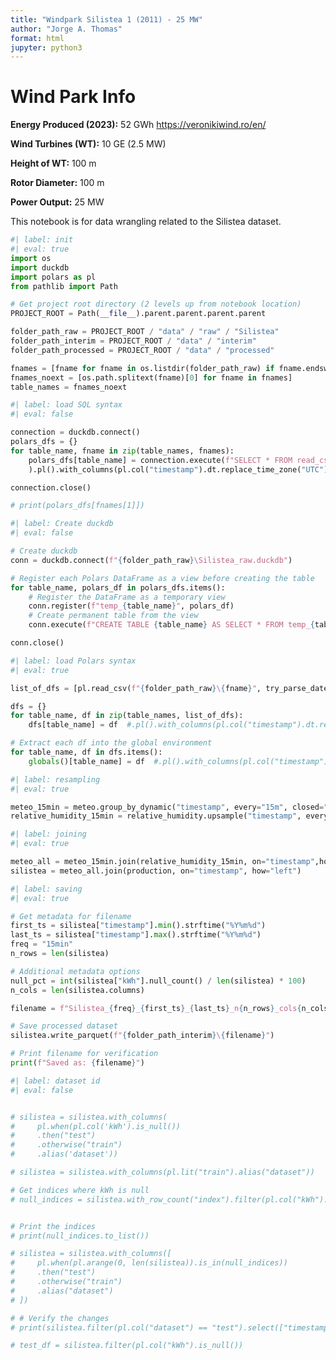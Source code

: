 ```yaml
---
title: "Windpark Silistea 1 (2011) - 25 MW"
author: "Jorge A. Thomas"
format: html
jupyter: python3
---
```

# Wind Park Info

**Energy Produced (2023):** 52 GWh [https://veronikiwind.ro/en/](https://veronikiwind.ro/en/)

**Wind Turbines (WT):** 10 GE (2.5 MW)

**Height of WT:** 100 m

**Rotor Diameter:** 100 m

**Power Output:** 25 MW

This notebook is for data wrangling related to the Silistea dataset.

```python
#| label: init
#| eval: true
import os
import duckdb
import polars as pl
from pathlib import Path

# Get project root directory (2 levels up from notebook location)
PROJECT_ROOT = Path(__file__).parent.parent.parent.parent

folder_path_raw = PROJECT_ROOT / "data" / "raw" / "Silistea"
folder_path_interim = PROJECT_ROOT / "data" / "interim"
folder_path_processed = PROJECT_ROOT / "data" / "processed"

fnames = [fname for fname in os.listdir(folder_path_raw) if fname.endswith('.csv')]
fnames_noext = [os.path.splitext(fname)[0] for fname in fnames]
table_names = fnames_noext
```

```python
#| label: load SQL syntax
#| eval: false

connection = duckdb.connect()
polars_dfs = {}
for table_name, fname in zip(table_names, fnames):
    polars_dfs[table_name] = connection.execute(f"SELECT * FROM read_csv_auto('{folder_path_raw}\{fname}')"
    ).pl().with_columns(pl.col("timestamp").dt.replace_time_zone("UTC"))

connection.close()

# print(polars_dfs[fnames[1]])
```


```python
#| label: Create duckdb
#| eval: false

# Create duckdb
conn = duckdb.connect(f"{folder_path_raw}\Silistea_raw.duckdb")

# Register each Polars DataFrame as a view before creating the table
for table_name, polars_df in polars_dfs.items():
    # Register the DataFrame as a temporary view
    conn.register(f"temp_{table_name}", polars_df)
    # Create permanent table from the view
    conn.execute(f"CREATE TABLE {table_name} AS SELECT * FROM temp_{table_name}")

conn.close()
```


```python
#| label: load Polars syntax
#| eval: true

list_of_dfs = [pl.read_csv(f"{folder_path_raw}\{fname}", try_parse_dates=True, use_pyarrow=True) for fname in fnames]

dfs = {}
for table_name, df in zip(table_names, list_of_dfs):
    dfs[table_name] = df  #.pl().with_columns(pl.col("timestamp").dt.replace_time_zone("UTC")) 

# Extract each df into the global environment
for table_name, df in dfs.items():
    globals()[table_name] = df  #.pl().with_columns(pl.col("timestamp").dt.replace_time_zone("UTC"))

```


```python
#| label: resampling
#| eval: true

meteo_15min = meteo.group_by_dynamic("timestamp", every="15m", closed="left").agg([pl.col(col).mean() for col in meteo.columns if col != "timestamp"])
relative_humidity_15min = relative_humidity.upsample("timestamp", every="15m").fill_null(strategy="forward")

```


```python
#| label: joining
#| eval: true

meteo_all = meteo_15min.join(relative_humidity_15min, on="timestamp",how="left")
silistea = meteo_all.join(production, on="timestamp", how="left")
```

```python
#| label: saving 
#| eval: true

# Get metadata for filename
first_ts = silistea["timestamp"].min().strftime("%Y%m%d")
last_ts = silistea["timestamp"].max().strftime("%Y%m%d")
freq = "15min"
n_rows = len(silistea)

# Additional metadata options
null_pct = int(silistea["kWh"].null_count() / len(silistea) * 100)
n_cols = len(silistea.columns)

filename = f"Silistea_{freq}_{first_ts}_{last_ts}_n{n_rows}_cols{n_cols}_null{null_pct}pct.parquet"

# Save processed dataset
silistea.write_parquet(f"{folder_path_interim}\{filename}")

# Print filename for verification
print(f"Saved as: {filename}")

```

```python
#| label: dataset id
#| eval: false


# silistea = silistea.with_columns(
#     pl.when(pl.col('kWh').is_null())
#     .then("test")    
#     .otherwise("train")
#     .alias('dataset'))

# silistea = silistea.with_columns(pl.lit("train").alias("dataset"))

# Get indices where kWh is null
# null_indices = silistea.with_row_count("index").filter(pl.col("kWh").is_null()).get_column("index")


# Print the indices
# print(null_indices.to_list())

# silistea = silistea.with_columns([
#     pl.when(pl.arange(0, len(silistea)).is_in(null_indices))
#     .then("test")
#     .otherwise("train")
#     .alias("dataset")
# ])

# # Verify the changes
# print(silistea.filter(pl.col("dataset") == "test").select(["timestamp", "kWh", "dataset"]))

# test_df = silistea.filter(pl.col("kWh").is_null())

```

